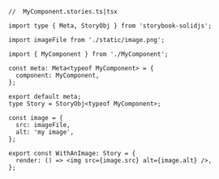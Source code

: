 ```tsx
//  MyComponent.stories.ts|tsx

import type { Meta, StoryObj } from 'storybook-solidjs';

import imageFile from './static/image.png';

import { MyComponent } from './MyComponent';

const meta: Meta<typeof MyComponent> = {
  component: MyComponent,
};

export default meta;
type Story = StoryObj<typeof MyComponent>;

const image = {
  src: imageFile,
  alt: 'my image',
};

export const WithAnImage: Story = {
  render: () => <img src={image.src} alt={image.alt} />,
};
```
